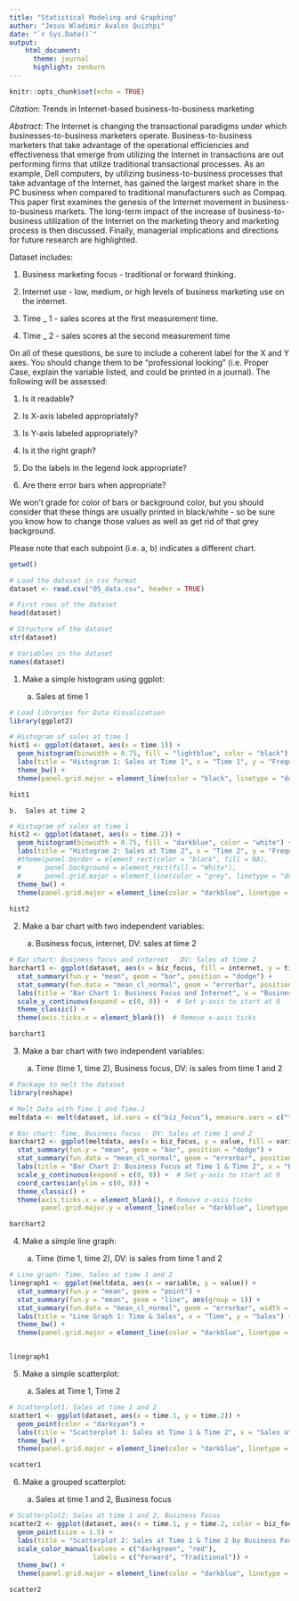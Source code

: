 ---
title: "Statistical Modeling and Graphing"
author: "Jesus Wladimir Avalos Quizhpi"
date: "`r Sys.Date()`"
output: 
    html_document:
      theme: journal
      highlight: zenburn    
---

```{r setup, include=FALSE}
knitr::opts_chunk$set(echo = TRUE)
```

*Citation*: Trends in Internet-based business-to-business marketing

*Abstract*: The Internet is changing the transactional paradigms under which businesses-to-business marketers operate. Business-to-business marketers that take advantage of the operational efficiencies and effectiveness that emerge from utilizing the Internet in transactions are out performing firms that utilize traditional transactional processes. As an example, Dell computers, by utilizing business-to-business processes that take advantage of the Internet, has gained the largest market share in the PC business when compared to traditional manufacturers such as Compaq. This paper first examines the genesis of the Internet movement in business-to-business markets. The long-term impact of the increase of business-to-business utilization of the Internet on the marketing theory and marketing process is then discussed. Finally, managerial implications and directions for future research are highlighted.

Dataset includes:

  1)  Business marketing focus - traditional or forward thinking.
    
  2)	Internet use - low, medium, or high levels of business marketing use on the internet.
    
  3)	Time _ 1 - sales scores at the first measurement time.
    
  4)	Time _ 2 - sales scores at the second measurement time

On all of these questions, be sure to include a coherent label for the X and Y axes.  You should change them to be "professional looking" (i.e. Proper Case, explain the variable listed, and could be printed in a journal).  The following will be assessed:

  1)	Is it readable?
    
  2)	Is X-axis labeled appropriately?
    
  3)	Is Y-axis labeled appropriately?
    
  4)	Is it the right graph?
    
  5) 	Do the labels in the legend look appropriate?
    
  6)	Are there error bars when appropriate?

We won't grade for color of bars or background color, but you should consider that these things are usually printed in black/white - so be sure you know how to change those values as well as get rid of that grey background.

Please note that each subpoint (i.e. a, b) indicates a different chart.

```{r starting}
getwd()

# Load the dataset in csv format
dataset <- read.csv("05_data.csv", header = TRUE)

# First rows of the dataset
head(dataset)

# Structure of the dataset
str(dataset)

# Variables in the dataset
names(dataset)
```


1)	Make a simple histogram using ggplot:

    a.	Sales at time 1

```{r hist1}
# Load libraries for Data Visualization
library(ggplot2)

# Histogram of sales at time 1
hist1 <- ggplot(dataset, aes(x = time.1)) + 
  geom_histogram(binwidth = 0.75, fill = "lightblue", color = "black") +
  labs(title = "Histogram 1: Sales at Time 1", x = "Time 1", y = "Frequency of Sales") +
  theme_bw() +
  theme(panel.grid.major = element_line(color = "black", linetype = "dotted"))

hist1
```

    b.	Sales at time 2

```{r hist2}
# Histogram of sales at time 1
hist2 <- ggplot(dataset, aes(x = time.2)) + 
  geom_histogram(binwidth = 0.75, fill = "darkblue", color = "white") +
  labs(title = "Histogram 2: Sales at Time 2", x = "Time 2", y = "Frequency of Sales") +
  #theme(panel.border = element_rect(color = "black", fill = NA), 
  #      panel.background = element_rect(fill = "White"),
  #      panel.grid.major = element_line(color = "grey", linetype = "dotted"))
  theme_bw() +
  theme(panel.grid.major = element_line(color = "darkblue", linetype = "dotted"))
  
hist2
```

2)	Make a bar chart with two independent variables:

    a.	Business focus, internet, DV: sales at time 2

```{r bar1, warning=FALSE}
# Bar chart: Business focus and internet - DV: Sales at time 2
barchart1 <- ggplot(dataset, aes(x = biz_focus, fill = internet, y = time.2)) +
  stat_summary(fun.y = "mean", geom = "bar", position = "dodge") + 
  stat_summary(fun.data = "mean_cl_normal", geom = "errorbar", position = position_dodge(width = 0.90), width = 0.2) +
  labs(title = "Bar Chart 1: Business Focus and Internet", x = "Business Focus", y = "Sales at Time 2") +
  scale_y_continuous(expand = c(0, 0)) +  # Set y-axis to start at 0
  theme_classic() +
  theme(axis.ticks.x = element_blank())  # Remove x-axis ticks

barchart1
```

3)	Make a bar chart with two independent variables: 

    a.	Time (time 1, time 2), Business focus, DV: is sales from time 1 and 2

```{r bar2}
# Package to melt the dataset
library(reshape)

# Melt Data with Time.1 and Time.2
meltdata <- melt(dataset, id.vars = c("biz_focus"), measure.vars = c("time.1", "time.2"))

# Bar chart: Time, Business focus - DV: Sales at time 1 and 2
barchart2 <- ggplot(meltdata, aes(x = biz_focus, y = value, fill = variable)) +
  stat_summary(fun.y = "mean", geom = "bar", position = "dodge") + 
  stat_summary(fun.data = "mean_cl_normal", geom = "errorbar", position = position_dodge(width = 0.70), width = 0.5) +
  labs(title = "Bar Chart 2: Business Focus at Time 1 & Time 2", x = "Business Focus", y = "Sales at Time 1 & Time 2") +
  scale_y_continuous(expand = c(0, 0)) +  # Set y-axis to start at 0
  coord_cartesian(ylim = c(0, 8)) +
  theme_classic() +
  theme(axis.ticks.x = element_blank(), # Remove x-axis ticks
        panel.grid.major.y = element_line(color = "darkblue", linetype = "dotted"))  

barchart2 
```

4)	Make a simple line graph:

    a.	Time (time 1, time 2), DV: is sales from time 1 and 2 

```{r line}
# Line graph: Time, Sales at time 1 and 2
linegraph1 <- ggplot(meltdata, aes(x = variable, y = value)) +
  stat_summary(fun.y = "mean", geom = "point") +
  stat_summary(fun.y = "mean", geom = "line", aes(group = 1)) +
  stat_summary(fun.data = "mean_cl_normal", geom = "errorbar", width = 0.15) +
  labs(title = "Line Graph 1: Time & Sales", x = "Time", y = "Sales") +
  theme_bw() +
  theme(panel.grid.major = element_line(color = "darkblue", linetype = "dotted"))


linegraph1
```

5)	Make a simple scatterplot:
    
    a.	Sales at Time 1, Time 2

```{r scatter1}
# Scatterplot1: Sales at time 1 and 2
scatter1 <- ggplot(dataset, aes(x = time.1, y = time.2)) +
  geom_point(color = "darkcyan") +
  labs(title = "Scatterplot 1: Sales at Time 1 & Time 2", x = "Sales at Time 1", y = "Sales at Time 2") +
  theme_bw() +
  theme(panel.grid.major = element_line(color = "darkblue", linetype = "dotted"))

scatter1
```

6)	Make a grouped scatterplot:

    a.	Sales at time 1 and 2, Business focus

```{r scatter2}
# Scatterplot2: Sales at time 1 and 2, Business focus
scatter2 <- ggplot(dataset, aes(x = time.1, y = time.2, color = biz_focus)) +
  geom_point(size = 1.5) +
  labs(title = "Scatterplot 2: Sales at Time 1 & Time 2 by Business Focus", x = "Sales at Time 1", y = "Sales at Time 2", color = "Business Focus") +
  scale_color_manual(values = c("darkgreen", "red"),
                     labels = c("Forward", "Traditional")) +
  theme_bw() +
  theme(panel.grid.major = element_line(color = "darkblue", linetype = "dotted"))

scatter2
```

